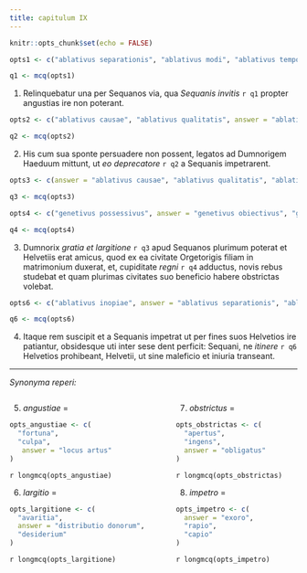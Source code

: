 ```yaml
---
title: сapitulum IX
---
```



```r
knitr::opts_chunk$set(echo = FALSE)
```

```r

opts1 <- c("ablativus separationis", "ablativus modi", "ablativus temporis", answer = "ablativus absolutus")

q1 <- mcq(opts1)

```

(1) Relinquebatur una per Sequanos via, qua _Sequanis invitis_ `r q1` propter angustias ire non poterant.


```r

opts2 <- c("ablativus causae", "ablativus qualitatis", answer = "ablativus absolutus", "ablativus mensurae")

q2 <- mcq(opts2)

```

(2) His cum sua sponte persuadere non possent, legatos ad Dumnorigem Haeduum mittunt, ut _eo deprecatore_ `r q2` a Sequanis impetrarent.


```r

opts3 <- c(answer = "ablativus causae", "ablativus qualitatis", "ablativus absolutus", "ablativus auctoris")

q3 <- mcq(opts3)

opts4 <- c("genetivus possessivus", answer = "genetivus obiectivus", "genetivus subiectivus", "genetivus generis")

q4 <- mcq(opts4)

```

(3) Dumnorix _gratia et largitione_ `r q3` apud Sequanos  plurimum poterat et Helvetiis erat amicus, quod ex ea civitate Orgetorigis filiam in matrimonium duxerat, et, cupiditate _regni_ `r q4`  adductus, novis rebus studebat et quam plurimas civitates suo beneficio habere obstrictas volebat.



```r

opts6 <- c("ablativus inopiae", answer = "ablativus separationis", "ablativus pretii", "ablativus limitationis")

q6 <- mcq(opts6)

```

(4) Itaque rem suscipit et a Sequanis impetrat ut per fines suos Helvetios ire patiantur, obsidesque uti inter sese dent perficit: Sequani, ne _itinere_ `r q6` Helvetios prohibeant, Helvetii, ut sine maleficio et iniuria transeant.

---

_Synonyma reperi:_

::::{.columns}
:::{.column}

(5) _angustiae_ = 

```r
opts_angustiae <- c(
  "fortuna", 
  "culpa",
   answer = "locus artus"
)
```

`r longmcq(opts_angustiae)`

(6) _largitio_ = 

```r
opts_largitione <- c(
  "avaritia", 
  answer = "distributio donorum", 
  "desiderium"
)
```

`r longmcq(opts_largitione)`

:::

:::{.column}

(7) _obstrictus_ = 

```r
opts_obstrictas <- c(
  "apertus", 
  "ingens",
  answer = "obligatus"
)
```

`r longmcq(opts_obstrictas)`

(8) _impetro_ = 

```r
opts_impetro <- c(
  answer = "exoro", 
  "rapio", 
  "capio"
)
```

`r longmcq(opts_impetro)`

:::
::::



